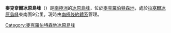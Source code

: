 {{unreferenced|time=2018-05-30T05:18:05+00:00}}
{{coord|67|52|S|63|23|E|source:GNIS|display=title}}

'''麥克奈爾冰原島峰'''（{{lang-en|McNair Nunatak}}）是[[南極洲|南極洲]]的[[冰原島峰|冰原島峰]]，位於[[麥克羅伯特森地|麥克羅伯特森地]]，處於[[拉塞爾冰原島峰|拉塞爾冰原島峰]]東南面9公里，現時由[[南極條約體系|南極條約體系]]管理。

{{DEFAULTSORT:McNair Nunatak}}
[[Category:麥克羅伯特森地冰原島峰|Category:麥克羅伯特森地冰原島峰]]


{{MacRobertsonLand-geo-stub}}